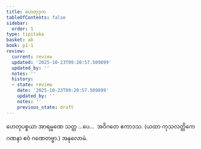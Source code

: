 ```yaml
---
title: ဟေတုဒုက
tableOfContents: false
sidebar:
  order: 1
type: tipitaka
basket: ab
book: p1-1
review:
  current: review
  updated: '2025-10-23T09:20:57.509899'
  updated_by: ''
  notes: ''
  history:
  - state: review
    date: '2025-10-23T09:20:57.509899'
    updated_by: ''
    notes: ''
    previous_state: draft
---
```



<ReviewStatus review={frontmatter.review} showDetails={true} />

<HypothesisAnnotation frontmatter={frontmatter} />

<DynamicBreadcrumb />

<Paragraph number="2550" type="center" book="p1-1">
ဟေတုပစ္စယာ အာရမ္မဏေ သတ္တ …ပေ…  အဝိဂတေ ဧကာဒသ.

</Paragraph>

<Paragraph number="2551" type="center" book="p1-1">
(ယထာ ကုသလတ္တိကေ ဂဏနာ ဧဝံ ဂဏေတဗ္ဗာ.)



</Paragraph>

<Paragraph number="2552" type="center" book="p1-1">
အနုလောမံ.
</Paragraph>